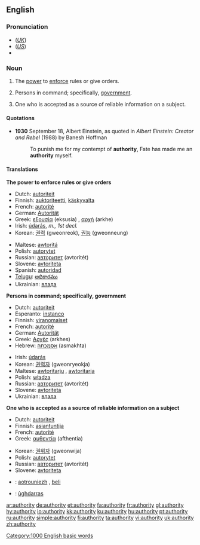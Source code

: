 ==English==

{{rank|terrible|Tom|author|859|authority|pleasant|forget|break}}

===Pronunciation===
*(''[[Received Pronunciation|UK]]'') {{IPA|/ɔːˈθɒɹəti/}}
*(''[[General American|US]]'') {{IPA|/əˈθɑɹəti/}}
*{{audio|en-us-authority.ogg|Audio (US)}}

===Noun===
{{en-noun|authorit|ies|-}}

# {{uncountable}} The [[power]] to [[enforce]] rules or give orders.
# {{cattag|used in singular or plural form}} Persons in command; specifically, [[government]].
# {{countable}} One who is accepted as a source of reliable information on a subject.

====Quotations====
*'''1930''' September 18, Albert Einstein, as quoted in ''Albert Einstein: Creator and Rebel'' (1988) by Banesh Hoffman
*:To punish me for my contempt of '''authority''', Fate has made me an '''authority''' myself.

====Translations====
'''The power to enforce rules or give orders'''
{{top}}
*Dutch: [[autoriteit]] {{f}}
*Finnish: [[auktoriteetti]], [[käskyvalta]]
*French: [[autorité]] {{f}}
*German: [[Autorität]] {{f}}
*Greek: [[εξουσία]] (eksusia) {{f}}, [[αρχή]] (arkhe) {{f}}
*Irish: [[údarás]], ''m., 1st decl.''
*Korean: [[권력]] (gweonreok), [[권능]] (gweonneung)
{{mid}}
*Maltese: [[awtoritá]]
*Polish: [[autorytet]] {{m}}
*Russian: [[авторитет]] (avtoritét) {{m}}
*Slovene: [[avtoriteta]] {{f}}
*Spanish: [[autoridad]] {{f}}
*[[Telugu]]: [[అధికారము]]
*Ukrainian: [[влада]] {{f}}
{{bottom}}

'''Persons in command; specifically, government'''
{{top}}
*Dutch: [[autoriteit]] {{f}}
*Esperanto: [[instanco]]
*Finnish: [[viranomaiset]]
*French: [[autorité]] {{f}}
*German: [[Autorität]] {{f}}
*Greek: [[Αρχές]] (arkhes) {{f}} {{p}}
*Hebrew: [[אסמכתה]] (asmakhta) {{f}}
{{mid}}
*Irish: [[údarás]]
*Korean: [[권력자]] (gweonryeokja)
*Maltese: [[awtoritarju]] {{m}}, [[awtoritarja]] {{f}}
*Polish: [[władza]] {{f}}
*Russian: [[авторитет]] (avtoritét) {{m}}
*Slovene: [[avtoriteta]] {{f}}
*Ukrainian: [[влада]] {{f}}
{{bottom}}

'''One who is accepted as a source of reliable information on a subject'''
{{top}}
*Dutch: [[autoriteit]] {{f}}
*Finnish: [[asiantuntija]]
*French: [[autorité]] {{f}}
*Greek: [[αυθεντία]] (afthentia) {{f}}
{{mid}}
*Korean: [[권위자]] (gweonwija)
*Polish: [[autorytet]] {{m}}
*Russian: [[авторитет]] (avtoritét) {{m}}
*Slovene: [[avtoriteta]] {{f}}
{{bottom}}

{{checktrans}}
*{{ttbc|Breton}}: [[aotrouniezh]] {{f}}, [[beli]] {{f}}
*{{ttbc|Scottish Gaelic}}: [[ùghdarras]]

[[Category:1000 English basic words]]

[[ar:authority]]
[[de:authority]]
[[et:authority]]
[[fa:authority]]
[[fr:authority]]
[[gl:authority]]
[[hy:authority]]
[[io:authority]]
[[kk:authority]]
[[ku:authority]]
[[hu:authority]]
[[pt:authority]]
[[ru:authority]]
[[simple:authority]]
[[fi:authority]]
[[ta:authority]]
[[vi:authority]]
[[uk:authority]]
[[zh:authority]]
